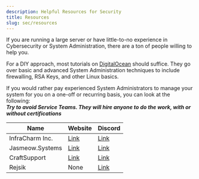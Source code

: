 ```yaml
---
description: Helpful Resources for Security
title: Resources
slug: sec/resources
---
```


If you are running a large server or have little-to-no experience in Cybersecurity or System Administration, there are a ton of people willing to help you.  
  
For a DIY approach, most tutorials on [DigitalOcean](https://www.digitalocean.com/community/tutorials) should suffice. They go over basic and advanced System Administration techniques to include firewalling, RSA Keys, and other Linux basics.  
  
If you would rather pay experienced System Administrators to manage your system for you on a one-off or recurring basis, you can look at the following:  
***Try to avoid Service Teams. They will hire anyone to do the work, with or without certifications***  
  
| Name | Website | Discord |
|----------|----------|----------|
| InfraCharm Inc.    | [Link](https://infracharm.com)   | [Link](https://infracharm.com)   |
| Jasmeow.Systems    | [Link](https://jasmeow.me/jhq)   | [Link](https://discord.com/invite/Vs7Pm8UgNK)   |
| CraftSupport    | [Link](https://www.craftsupport.net/)   | [Link](https://discord.com/invite/SP87wwm6DU)   |
| Rejsik    | None   | [Link](https://dsc.gg/rsas)   |
